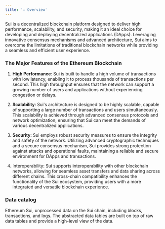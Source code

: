 ```yaml
---
title: '☆ Overview'
---
```


Sui is a decentralized blockchain platform designed to deliver high performance, scalability, and security, making it an ideal choice for developing and deploying decentralized applications (DApps). Leveraging innovative consensus mechanisms and advanced architecture, Sui aims to overcome the limitations of traditional blockchain networks while providing a seamless and efficient user experience.
### The Major Features of the Ethereum Blockchain

1. **High Performance**: Sui is built to handle a high volume of transactions with low latency, enabling it to process thousands of transactions per second. This high throughput ensures that the network can support a growing number of users and applications without experiencing congestion or delays.

2. **Scalability**: Sui's architecture is designed to be highly scalable, capable of supporting a large number of transactions and users simultaneously. This scalability is achieved through advanced consensus protocols and network optimization, ensuring that Sui can meet the demands of various decentralized applications.

3. **Security**: Sui employs robust security measures to ensure the integrity and safety of the network. Utilizing advanced cryptographic techniques and a secure consensus mechanism, Sui provides strong protection against attacks and operational faults, maintaining a reliable and secure environment for DApps and transactions.

4. Interoperability: Sui supports interoperability with other blockchain networks, allowing for seamless asset transfers and data sharing across different chains. This cross-chain compatibility enhances the functionality of the Sui ecosystem, providing users with a more integrated and versatile blockchain experience.
### Data catalog

<CardGroup cols={3}>
    <Card title="Raw" icon="binary" href="./raw/blocks">
        Ethereum Sui, unprocessed data on the Sui chain, including blocks, transactions, and logs.
    </Card>
    <Card title="Abstracted" icon="head-side-gear" href="./raw/transactions">
        The abstracted data tables are built on top of raw data tables and provide a high-level view of the data.
    </Card>
</CardGroup>